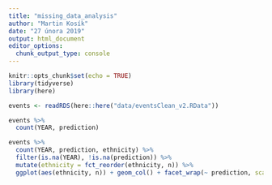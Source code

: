 ```yaml
---
title: "missing_data_analysis"
author: "Martin Kosík"
date: "27 února 2019"
output: html_document
editor_options: 
  chunk_output_type: console
---
```


```r
knitr::opts_chunk$set(echo = TRUE)
library(tidyverse)
library(here)
```

```r
events <- readRDS(here::here("data/eventsClean_v2.RData"))

events %>% 
  count(YEAR, prediction)

events %>% 
  count(YEAR, prediction, ethnicity) %>% 
  filter(is.na(YEAR), !is.na(prediction)) %>% 
  mutate(ethnicity = fct_reorder(ethnicity, n)) %>% 
  ggplot(aes(ethnicity, n)) + geom_col() + facet_wrap(~ prediction, scales = "free_x", ncol = 1) + coord_flip()

```


